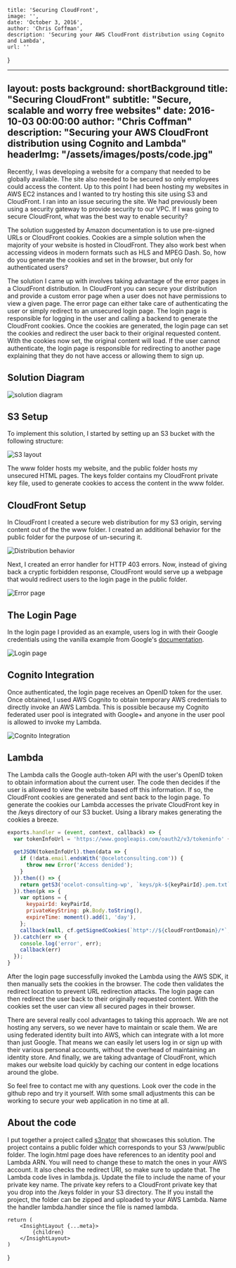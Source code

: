 
    title: 'Securing CloudFront',
    image: '',
    date: 'October 3, 2016',
    author: 'Chris Coffman',
    description: 'Securing your AWS CloudFront distribution using Cognito and Lambda',
    url: ''
}

---
layout:      posts
background:  shortBackground
title:       "Securing CloudFront"
subtitle:    "Secure, scalable and worry free websites"
date:        2016-10-03 00:00:00
author:      "Chris Coffman"
description: "Securing your AWS CloudFront distribution using Cognito and Lambda"
headerImg:  "/assets/images/posts/code.jpg"
---

Recently, I was developing a website for a company that needed to be globally available. The site also needed to be secured so only employees could access the content. Up to this point I had been hosting my websites in AWS EC2 instances and I wanted to try hosting this site using S3 and CloudFront. I ran into an issue securing the site. We had previously been using a security gateway to provide security to our VPC. If I was going to secure CloudFront, what was the best way to enable security?

The solution suggested by Amazon documentation is to use pre-signed URLs or CloudFront cookies. Cookies are a simple solution when the majority of your website is hosted in CloudFront. They also work best when accessing videos in modern formats such as HLS and MPEG Dash. So, how do you generate the cookies and set in the browser, but only for authenticated users?

The solution I came up with involves taking advantage of the error pages in a CloudFront distribution. In CloudFront you can secure your distribution and provide a custom error page when a user does not have permissions to view a given page. The error page can either take care of authenticating the user or simply redirect to an unsecured login page. The login page is responsible for logging in the user and calling a backend to generate the CloudFront cookies. Once the cookies are generated, the login page can set the cookies and redirect the user back to their original requested content. With the cookies now set, the original content will load. If the user cannot authenticate, the login page is responsible for redirecting to another page explaining that they do not have access or allowing them to sign up.

## Solution Diagram

![solution diagram](/assets/images/posts/2016-10-03-cloudfront-security/flow.jpg)

## S3 Setup

To implement this solution, I started by setting up an S3 bucket with the following structure:

![S3 layout](/assets/images/posts/2016-10-03-cloudfront-security/heirarchy.jpg)

The www folder hosts my website, and the public folder hosts my unsecured HTML pages. The keys folder contains my CloudFront private key file, used to generate cookies to access the content in the www folder.

## CloudFront Setup

In CloudFront I created a secure web distribution for my S3 origin, serving content out of the the www folder. I created an additional behavior for the public folder for the purpose of un-securing it.

![Distribution behavior](/assets/images/posts/2016-10-03-cloudfront-security/behaviors.jpg)

Next, I created an error handler for HTTP 403 errors. Now, instead of giving back a cryptic forbidden response, CloudFront would serve up a webpage that would redirect users to the login page in the public folder.

![Error page](/assets/images/posts/2016-10-03-cloudfront-security/error_pages.jpg)

## The Login Page

In the login page I provided as an example, users log in with their Google credentials using the vanilla example from Google's [documentation](https://developers.google.com/identity/sign-in/web/).

![Login page](/assets/images/posts/2016-10-03-cloudfront-security/login.jpg)

## Cognito Integration

Once authenticated, the login page receives an OpenID token for the user. Once obtained, I used AWS Cognito to obtain temporary AWS credentials to directly invoke an AWS Lambda. This is possible because my Cognito federated user pool is integrated with Google+ and anyone in the user pool is allowed to invoke my Lambda.

![Cognito Integration](/assets/images/posts/2016-10-03-cloudfront-security/auth_providers.jpg)

## Lambda

The Lambda calls the Google auth-token API with the user's OpenID token to obtain information about the current user. The code then decides if the user is allowed to view the website based off this information. If so, the CloudFront cookies are generated and sent back to the login page. To generate the cookies our Lambda accesses the private CloudFront key in the /keys directory of our S3 bucket. Using a library makes generating the cookies a breeze.

```js
exports.handler = (event, context, callback) => {
  var tokenInfoUrl = 'https://www.googleapis.com/oauth2/v3/tokeninfo' + events.Logins['accounts.google.com'];
  
  getJSON(tokenInfoUrl).then(data => {
    if (!data.email.endsWith('@ocelotconsulting.com')) {
      throw new Error('Access denided');
    }
  }).then(() => {
    return getS3('ocelot-consulting-wp', `keys/pk-${keyPairId}.pem.txt`);
  }).then(pk => {
    var options = {
      keypairId: keyPairId,
      privateKeyString: pk.Body.toString(),
      expireTime: moment().add(1, 'day'),
    };
    callback(null, cf.getSignedCookies(`http*://${cloudFrontDomain}/*`, options));
  }).catch(err => {
    console.log('error', err);
    callback(err)
  });
}
```

After the login page successfully invoked the Lambda using the AWS SDK, it then manually sets the cookies in the browser. The code then validates the redirect location to prevent URL redirection attacks. The login page can then redirect the user back to their originally requested content. With the cookies set the user can view all secured pages in their browser.

There are several really cool advantages to taking this approach. We are not hosting any servers, so we never have to maintain or scale them. We are using federated identity built into AWS, which can integrate with a lot more than just Google. That means we can easily let users log in or sign up with their various personal accounts, without the overhead of maintaining an identity store. And finally, we are taking advantage of CloudFront, which makes our website load quickly by caching our content in edge locations around the globe.

So feel free to contact me with any questions. Look over the code in the github repo and try it yourself. With some small adjustments this can be working to secure your web application in no time at all.

## About the code

I put together a project called [s3nator](https://github.com/ocelotconsulting/s3nator) that showcases this solution. The project contains a public folder which corresponds to your S3 /www/public folder. The login.html page does have references to an identity pool and Lambda ARN. You will need to change these to match the ones in your AWS account. It also checks the redirect URI, so make sure to update that. The Lambda code lives in lambda.js. Update the file to include the name of your private key name. The private key refers to a CloudFront private key that you drop into the /keys folder in your S3 directory. The If you install the project, the folder can be zipped and uploaded to your AWS Lambda. Name the handler lambda.handler since the file is named lambda.

    return (
        <InsightLayout {...meta}>
            {children}
        </InsightLayout>
    )
}
